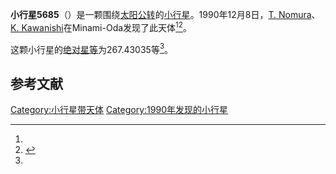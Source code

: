 {{Infobox planet
| bgcolour = #FFFFC0
| name = 5685 Sanenobufukui
| symbol = 
| image = 
| caption = 
| discovery = yes
| discovery_ref = 
| discoverer = [[T._Nomura|T. Nomura]]、[[K._Kawanishi|K. Kawanishi]]
| discovery_site = [[Minami-Oda|Minami-Oda]] 
| discovered = 1990年12月8日
| designations = yes
| mp_name = 
| named_after = 
| alt_names = 1990 XA/ 1935 CA / 1938 YM / 1952 UB1 / 1977 BM
| mp_category = [[主带小行星|主带小行星]]
| orbit_ref = <ref name="a">[http://ssd.jpl.nasa.gov/sbdb.cgi?sstr=5685 5685 Sanenobufukui] {{Wayback|url=http://ssd.jpl.nasa.gov/sbdb.cgi?sstr=5685 |date=20140922023708 }}，小行星數據庫瀏覽器（JPL Small-Body Database Browser）－[[美国国家航空航天局|美国国家航空航天局]]喷气推进实验室</ref>
| epoch = 2456400.5 (2013年4月18日更新)
| aphelion = {{convert|3.0608240|AU|km|3|abbr=on|lk=out}}
| perihelion = {{convert|2.5367704|AU|km|3|abbr=on}}
| semimajor = {{convert|2.7987972|AU|km|3|abbr=on}}
| eccentricity = 0.0936212
| period = 1710.23417 [[日|日]]<br />4.68[[儒略年|儒略年]]
| avg_speed = 
| inclination = 7.71787
| asc_node = 277.06193
| mean_anomaly = 
| arg_peri = 267.43035
| satellites = 
| physical_characteristics = yes
| dimensions = 
| mass = 
| density = 
| surface_grav = 
| escape_velocity = 
| sidereal_day = 
| axial_tilt = 
| pole_ecliptic_lat = 
| pole_ecliptic_lon = 
| albedo = 
| temperatures= 
| temp_name1 = 
| mean_temp_1 = 
| max_temp_1 = 
| temp_name2 = 
| max_temp_2 = 
| spectral_type = 
| abs_magnitude = 267.43035
}}

'''小行星5685'''（{{lang-en|5685 Sanenobufukui}}）是一颗围绕[[太阳|太阳]][[公转|公转]]的[[小行星|小行星]]。1990年12月8日，[[T._Nomura|T. Nomura]]、[[K._Kawanishi|K. Kawanishi]]在Minami-Oda发现了此天体<ref name="a" /><ref>{{cite news|title=小行星列表|url=http://cfa-www.harvard.edu/iau/lists/NumberedMPs.txt|accessdate=2013-07-08|newspaper=哈佛大学|archive-date=2008-05-17|archive-url=https://web.archive.org/web/20080517010638/http://cfa-www.harvard.edu/iau/lists/NumberedMPs.txt|dead-url=no}}</ref>。

这颗小行星的[[绝对星等|绝对星等]]为267.43035等<ref name="a" />。

==参考文献==
{{reflist}}
{{Minor Planet Number|[[小行星5684|小行星5684]]|[[小行星5686|小行星5686]]}}

{{小天体}}

[[Category:小行星带天体|Category:小行星带天体]]
[[Category:1990年发现的小行星|Category:1990年发现的小行星]]

{{asteroid-stub}}